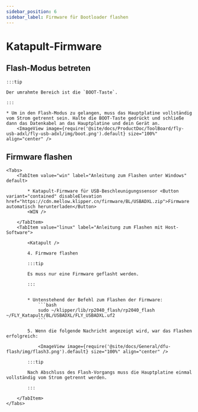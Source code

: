 ```yaml
---
sidebar_position: 6
sidebar_label: Firmware für Bootloader flashen
---
```





# Katapult-Firmware

## Flash-Modus betreten

    :::tip

    Der umrahmte Bereich ist die `BOOT-Taste`.

    :::

    * Um in den Flash-Modus zu gelangen, muss das Hauptplatine vollständig vom Strom getrennt sein. Halte die BOOT-Taste gedrückt und schließe dann das Datenkabel an das Hauptplatine und dein Gerät an.
        <ImageView image={require('@site/docs/ProductDoc/ToolBoard/fly-usb-adxl/fly-usb-adxl/img/boot.png').default} size="100%" align="center" />

## Firmware flashen
    <Tabs>
        <TabItem value="win" label="Anleitung zum Flashen unter Windows" default>

            * Katapult-Firmware für USB-Beschleunigungssensor <Button variant="contained" disableElevation href="https://cdn.mellow.klipper.cn/firmware/BL/USBADXL.zip">Firmware automatisch herunterladen</Button>
            <WIN />
            
        </TabItem>
        <TabItem value="linux" label="Anleitung zum Flashen mit Host-Software">
            
            <Katapult />

            4. Firmware flashen

            :::tip

            Es muss nur eine Firmware geflasht werden.

            :::


            * Untenstehend der Befehl zum Flashen der Firmware:
                ```bash
                sudo ~/klipper/lib/rp2040_flash/rp2040_flash ~/FLY_Katapult/BL/USBADXL/FLY_USBADXL.uf2
                ```

            5. Wenn die folgende Nachricht angezeigt wird, war das Flashen erfolgreich:

                <ImageView image={require('@site/docs/General/dfu-flash/img/flash3.png').default} size="100%" align="center" />

            :::tip

            Nach Abschluss des Flash-Vorgangs muss die Hauptplatine einmal vollständig vom Strom getrennt werden.

            :::

        </TabItem>
    </Tabs>